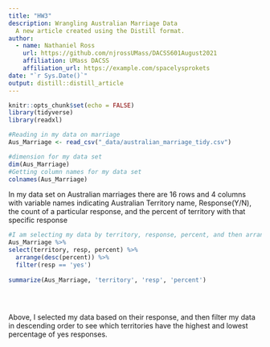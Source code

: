 ```yaml
---
title: "HW3"
description: Wrangling Australian Marriage Data
  A new article created using the Distill format.
author:
  - name: Nathaniel Ross
    url: https://github.com/njrossUMass/DACSS601August2021
    affiliation: UMass DACSS
    affiliation_url: https://example.com/spacelysprokets
date: "`r Sys.Date()`"
output: distill::distill_article
---
```


```r
knitr::opts_chunk$set(echo = FALSE)
library(tidyverse)
library(readxl)
```

```r
#Reading in my data on marriage
Aus_Marriage <- read_csv("_data/australian_marriage_tidy.csv")

```
```r
#dimension for my data set
dim(Aus_Marriage)
#Getting column names for my data set
colnames(Aus_Marriage)


```
In my data set on Australian marriages there are 16 rows and 4 columns with variable names indicating Australian Territory name, Response(Y/N), the count of a particular response, and the percent of territory with that specific response

```r
#I am selecting my data by territory, response, percent, and then arranging my data in descending order by percent
Aus_Marriage %>%
select(territory, resp, percent) %>%
  arrange(desc(percent)) %>%
  filter(resp == 'yes')
  
summarize(Aus_Marriage, 'territory', 'resp', 'percent')
  

  
```
Above, I selected my data based on their response, and then filter my data in descending order to see which territories have the highest and lowest percentage of yes responses.
